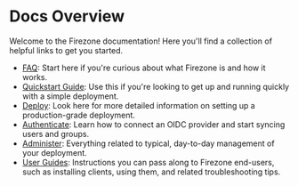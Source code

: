 
# Docs Overview

Welcome to the Firezone documentation! Here you'll find a collection of helpful
links to get you started.

- [FAQ](/kb/faq): Start here if you're curious about what Firezone is and how it
  works.
- [Quickstart Guide](/kb/quickstart): Use this if you're looking to get up and
  running quickly with a simple deployment.
- [Deploy](/kb/deploy): Look here for more detailed information on setting up a
  production-grade deployment.
- [Authenticate](/kb/authenticate): Learn how to connect an OIDC provider and
  start syncing users and groups.
- [Administer](/kb/administer): Everything related to typical, day-to-day
  management of your deployment.
- [User Guides](/kb/user-guides): Instructions you can pass along to Firezone
  end-users, such as installing clients, using them, and related troubleshooting
  tips.

<SupportOptions />

